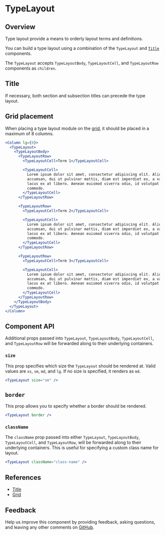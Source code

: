 


# TypeLayout

## Overview

Type layout provide a means to orderly layout terms and definitions.

You can build a type layout using a combination of the `TypeLayout` and [`Title`](#references) components.

The `TypeLayout` accepts `TypeLayoutBody`, `TypeLayoutCell`, and `TypeLayoutRow` components as `children`.

<Canvas>
  <Story id="patterns-unstable-layout-modules-typelayout--default" />
</Canvas>

## Title

If necessary, both section and subsection titles can precede the type layout.

<Canvas>
  <Story id="patterns-unstable-layout-modules-typelayout--title" />
</Canvas>

## Grid placement

When placing a type layout module on the [grid](#references), it should be placed in a maximum of 8 columns.

```jsx
<Column lg={8}>
  <TypeLayout>
    <TypeLayoutBody>
      <TypeLayoutRow>
        <TypeLayoutCell>Term 1</TypeLayoutCell>

        <TypeLayoutCell>
          Lorem ipsum dolor sit amet, consectetur adipiscing elit. Aliquam
          accumsan, dui ut pulvinar mattis, diam est imperdiet ex, a varius
          lacus ex at libero. Aenean euismod viverra odio, id volutpat turpis
          commodo.
        </TypeLayoutCell>
      </TypeLayoutRow>

      <TypeLayoutRow>
        <TypeLayoutCell>Term 2</TypeLayoutCell>

        <TypeLayoutCell>
          Lorem ipsum dolor sit amet, consectetur adipiscing elit. Aliquam
          accumsan, dui ut pulvinar mattis, diam est imperdiet ex, a varius
          lacus ex at libero. Aenean euismod viverra odio, id volutpat turpis
          commodo.
        </TypeLayoutCell>
      </TypeLayoutRow>

      <TypeLayoutRow>
        <TypeLayoutCell>Term 3</TypeLayoutCell>

        <TypeLayoutCell>
          Lorem ipsum dolor sit amet, consectetur adipiscing elit. Aliquam
          accumsan, dui ut pulvinar mattis, diam est imperdiet ex, a varius
          lacus ex at libero. Aenean euismod viverra odio, id volutpat turpis
          commodo.
        </TypeLayoutCell>
      </TypeLayoutRow>
    </TypeLayoutBody>
  </TypeLayout>
</Column>
```

## Component API

<ArgsTable />

Additional props passed into `TypeLayout`, `TypeLayoutBody`, `TypeLayoutCell`, and `TypeLayoutRow` will be forwarded along to their underlying containers.

### `size`

This prop specifies which size the `TypeLayout` should be rendered at. Valid values are `xs`, `sm`, `md`, and `lg`. If no size is specified, it renders as `md`.

<Canvas withSource="none">
  <Default size="sm" />
</Canvas>

```jsx
<TypeLayout size="sm" />
```

## `border`

This prop allows you to specify whether a border should be rendered.

<Canvas withSource="none">
  <Default border />
</Canvas>

```jsx
<TypeLayout border />
```

### `className`

The `className` prop passed into either `TypeLayout`, `TypeLayoutBody`, `TypeLayoutCell`, and `TypeLayoutRow`, will be forwarded along to their underlying containers. This is useful for specifying a custom class name for layout.

```jsx
<TypeLayout className="class-name" />
```

## References

- [Title](?path=/docs/patterns-unstable-layout-modules-title--default)
- [Grid](https://react.carbondesignsystem.com/?path=/docs/grid)

## Feedback

Help us improve this component by providing feedback, asking questions, and leaving any other comments on [GitHub](https://github.com/carbon-design-system/ibm-security/edit/dev/src/components/UNSTABLE__Layout/LayoutModules/TypeLayout/index.mdx).
